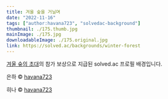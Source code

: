 ```yaml
---
title: 겨울 숲을 거닐며
date: "2022-11-16"
tags: ["author:havana723", "solvedac-background"]
thumbnail: ./175.thumb.jpg
mainImage: ./175.jpg
downloadableImage: ./175.original.jpg
link: https://solved.ac/backgrounds/winter-forest
---
```


[겨울 숲의 초대](https://www.acmicpc.net/contest/view/908)의 참가 보상으로 지급된 solved.ac 프로필 배경입니다.

은하 &copy; [havana723](https://twitter.com/havana723_)

히나 &copy; [havana723](https://twitter.com/havana723_)
